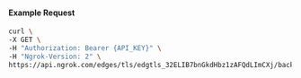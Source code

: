 
#### Example Request

```bash
curl \
-X GET \
-H "Authorization: Bearer {API_KEY}" \
-H "Ngrok-Version: 2" \
https://api.ngrok.com/edges/tls/edgtls_32ELIB7bnGkdHbz1zAFQdLImCXj/backend
```
